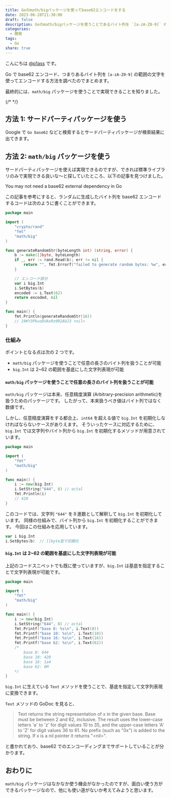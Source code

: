 ```yaml
---
title: Goのmath/bigパッケージを使ってbase62エンコードをする
date: 2023-06-28T21:30:00
draft: false
description: Goのmath/bigパッケージを使うことであるバイト列を `[a-zA-Z0-9]` の範囲の文字を使ってエンコードすることができます。
categories:
  - 開発
tags:
  - Go
share: true
---
```



こんにちは [@p1ass](https://twitter.com/p1ass) です。

Go で base62 エンコード、つまりあるバイト列を `[a-zA-Z0-9]` の範囲の文字を使ってエンコードする方法を調べたのでまとめます。

最終的には、`math/big` パッケージを使うことで実現できることを知りました。

{/* <!--more--> */}

## 方法 1: サードパーティパッケージを使う

Google で `Go base62` などと検索するとサードパーティパッケージが検索結果に出てきます。

<ExLinkCard url="https://github.com/jxskiss/base62" />

## 方法 2: `math/big` パッケージを使う

サードパーティパッケージを使えば実現できるのですが、できれば標準ライブラリのみで実現できる良いな〜と探していたところ、以下の記事を見つけました。

<BlockLink href="https://ucarion.com/go-base62">
  You may not need a base62 external dependency in Go
</BlockLink>

この記事を参考にすると、ランダムに生成したバイト列を base62 エンコードするコードは次のように書くことができます。

```go
package main

import (
	"crypto/rand"
	"fmt"
	"math/big"
)

func generateRandomStr(byteLength int) (string, error) {
	b := make([]byte, byteLength)
	if _, err := rand.Read(b); err != nil {
		return "", fmt.Errorf("failed to generate random bytes: %w", err)
	}

	// エンコード部分
	var i big.Int
	i.SetBytes(b)
	encoded := i.Text(62)
	return encoded, nil
}

func main() {
	fmt.Println(generateRandomStr(16))
	// 19KY3PkuoDVAxRz0R2AUJ3 <nil>
}
```

### 仕組み

ポイントとなる点は次の 2 つです。

- `math/big` パッケージを使うことで任意の長さのバイト列を扱うことが可能
- `big.Int` は 2~62 の範囲を基底にした文字列表現が可能

#### `math/big` パッケージを使うことで任意の長さのバイト列を扱うことが可能

`math/big` パッケージは本来、任意精度演算 (Arbitrary-precision arithmetic)を扱うためのパッケージです。
したがって、本来扱うべき値はバイト列ではなく数値です。

しかし、任意精度演算をする都合上、`int64` を超える値で `big.Int` を初期化しなければならないケースがありえます。
そういったケースに対応するために、`big.Int` では文字列やバイト列から `big.Int` を初期化するメソッドが用意されています。

```go
package main

import (
	"fmt"
	"math/big"
)

func main() {
	i := new(big.Int)
	i.SetString("644", 8) // octal
	fmt.Println(i)
	// 420
}
```

このコードでは、文字列 `"644"` を８進数として解釈して `big.Int` を初期化しています。
同様の仕組みで、バイト列から `big.Int` を初期化することができます。
今回はこの仕組みを応用しています。

```go
var i big.Int
i.SetBytes(b)  // []byte型で初期化
```

<ExLinkCard url="https://pkg.go.dev/math/big#Int.SetString" />

#### `big.Int` は 2~62 の範囲を基底にした文字列表現が可能

上記のコードスニペットでも既に使っていますが、`big.Int` は基底を指定することで文字列表現が可能です。

```go
package main

import (
	"fmt"
	"math/big"
)

func main() {
	i := new(big.Int)
	i.SetString("644", 8) // octal
	fmt.Printf("base 8: %s\n", i.Text(8))
	fmt.Printf("base 10: %s\n", i.Text(10))
	fmt.Printf("base 16: %s\n", i.Text(16))
	fmt.Printf("base 62: %s\n", i.Text(62))
	/*
		base 8: 644
		base 10: 420
		base 16: 1a4
		base 62: 6M
	*/
}
```

`big.Int` に生えている `Text` メソッドを使うことで、基底を指定して文字列表現に変換できます。

`Text` メソッドの GoDoc を見ると、

> Text returns the string representation of x in the given base. Base must be between 2 and 62, inclusive. The result uses the lower-case letters 'a' to 'z' for digit values 10 to 35, and the upper-case letters 'A' to 'Z' for digit values 36 to 61. No prefix (such as "0x") is added to the string. If x is a nil pointer it returns "\<nil\>".

と書かれており、base62 でのエンコーディングまでサポートしていることが分かります。

<ExLinkCard url="https://pkg.go.dev/math/big#Int.Text" />

## おわりに

`math/big` パッケージはなかなか使う機会がなかったのですが、面白い使う方ができるパッケージなので、他にも使い道がないか考えてみようと思います。
